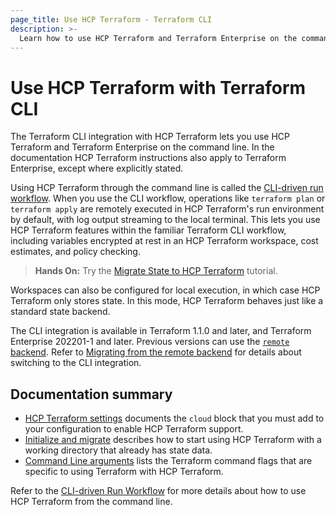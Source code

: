 ```yaml
---
page_title: Use HCP Terraform - Terraform CLI
description: >-
  Learn how to use HCP Terraform and Terraform Enterprise on the command line with the Terraform CLI.
---
```


# Use HCP Terraform with Terraform CLI

The Terraform CLI integration with HCP Terraform lets you use HCP Terraform and Terraform Enterprise on the command line. In the documentation HCP Terraform instructions also apply to Terraform Enterprise, except where explicitly stated.

Using HCP Terraform through the command line is called the [CLI-driven run workflow](/terraform/cloud-docs/run/cli). When you use the CLI workflow, operations like `terraform plan` or `terraform apply` are remotely executed in HCP Terraform's run environment by default, with log output streaming to the local terminal. This lets you use HCP Terraform features within the familiar Terraform CLI workflow, including variables encrypted at rest in an HCP Terraform workspace, cost estimates, and policy checking.

> **Hands On:** Try the [Migrate State to HCP Terraform](/terraform/tutorials/cloud/cloud-migrate) tutorial.

Workspaces can also be configured for local execution, in which case HCP Terraform only stores state. In this mode, HCP Terraform behaves just like a standard state backend.

<Note>
  
The CLI integration is available in Terraform 1.1.0 and later, and Terraform Enterprise 202201-1 and later. Previous versions can use the [`remote` backend](/terraform/language/settings/backends/remote). Refer to [Migrating from the remote
backend](/terraform/cli/cloud/migrating) for details about switching to the CLI integration.

</Note>

## Documentation summary

- [HCP Terraform settings](/terraform/cli/cloud/settings) documents the `cloud` block that you must add to your configuration to enable HCP Terraform support.
- [Initialize and migrate](/terraform/cli/cloud/migrating) describes
  how to start using HCP Terraform with a working directory that already has state data.
- [Command Line arguments](/terraform/cli/cloud/command-line-arguments) lists the Terraform command flags that are specific to using Terraform with HCP Terraform.

Refer to the [CLI-driven Run Workflow](/terraform/cloud-docs/run/cli) for more details about how to use HCP Terraform from the command line.
